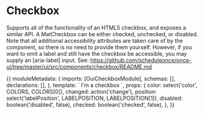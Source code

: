 
<Meta title='MDX/Checkbox' component={Checkbox} />

# Checkbox

Supports all of the functionality of an HTML5 checkbox, and exposes a similar API. A MatCheckbox can be either checked, unchecked, or disabled. Note that all additional accessibility attributes are taken care of by the component, so there is no need to provide them yourself. However, if you want to omit a label and still have the checkbox be accessible, you may supply an [aria-label] input. See: https://github.com/scheduleonce/once-ui/tree/master/ui/src/components/checkbox/README.md

<Canvas>
  <Story name='regular'>
  {{
    moduleMetadata: {
    imports: [OuiCheckboxModule],
    schemas: [],
    declarations: [],
  },
  template: `<oui-checkbox
                class="example-margin"
                [checked]="checked"
                [labelPosition]="position"
                (change)="changed($event)"
                [disabled]="disabled"
                [color]="color">
                I'm a checkbox
              </oui-checkbox>`,
  props: {
    color: select('color', COLORS, COLORS[0]),
    changed: action('change'),
    position: select('labelPosition', LABELPOSITION, LABELPOSITION[1]),
    disabled: boolean('disabled', false),
    checked: boolean('checked', false),
  },
  }}
  </Story>
</Canvas>

<ArgsTable of={Checkbox} />